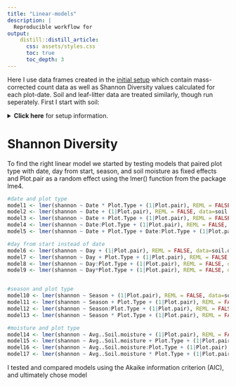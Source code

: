 ```yaml
---
title: "Linear-models"
description: |
  Reproducible workflow for 
output:
    distill::distill_article:
      css: assets/styles.css
      toc: true
      toc_depth: 3
---
```


Here I use data frames created in the [initial setup](initial.html) which contain mass-corrected count data as well as Shannon Diversity values calculated for each plot-date. Soil and leaf-litter data are treated similarly, though run seperately. First I start with soil:

<details markdown="1">
<summary><strong>Click here</strong> for setup information.</summary>

```r
soil.abundance <- read.csv("soil.abundance.csv")
soil.abundance2 <- read.csv("soil.abundance2.csv")
soil.data <- read.csv("soil.data.csv")

library(ggeffects)
library(lme4)
library(ggplot2)

xaxis <- c(" ", " ")
```
</details>

# Shannon Diversity

To find the right linear model we started by testing models that paired plot type with date, day from start, season, and soil moisture as fixed effects and Plot.pair as a random effect using the lmer() function from the package lme4. 

```r
#date and plot type
model1 <- lmer(shannon ~ Date * Plot.Type + (1|Plot.pair), REML = FALSE, data=soil.data,)
model2 <- lmer(shannon ~ Date + (1|Plot.pair), REML = FALSE, data=soil.data,)
model3 <- lmer(shannon ~ Date + Plot.Type + (1|Plot.pair), REML = FALSE, data=soil.data,)
model4 <- lmer(shannon ~ Date:Plot.Type + (1|Plot.pair), REML = FALSE, data=soil.data,)
model5 <- lmer(shannon ~ Date + Plot.Type + Date:Plot.Type + (1|Plot.pair), REML = FALSE, data=soil.data,)      #should be same as model1

#day from start instead of date
model6 <- lmer(shannon ~ Day + (1|Plot.pair), REML = FALSE, data=soil.data,)
model7 <- lmer(shannon ~ Day + Plot.Type + (1|Plot.pair), REML = FALSE, data=soil.data,)
model8 <- lmer(shannon ~ Day:Plot.Type + (1|Plot.pair), REML = FALSE, data=soil.data,)
model9 <- lmer(shannon ~ Day*Plot.Type + (1|Plot.pair), REML = FALSE, data=soil.data,)


#season and plot type
model10 <- lmer(shannon ~ Season + (1|Plot.pair), REML = FALSE, data=soil.data,)
model11 <- lmer(shannon ~ Season + Plot.Type + (1|Plot.pair), REML = FALSE, data=soil.data,)
model12 <- lmer(shannon ~ Season:Plot.Type + (1|Plot.pair), REML = FALSE, data=soil.data,)
model13 <- lmer(shannon ~ Season * Plot.Type + (1|Plot.pair), REML = FALSE, data=soil.data,)

#moisture and plot type
model14 <- lmer(shannon ~ Avg..Soil.moisture + (1|Plot.pair), REML = FALSE, data=soil.data,)
model15 <- lmer(shannon ~ Avg..Soil.moisture + Plot.Type + (1|Plot.pair), REML = FALSE, data=soil.data,)
model16 <- lmer(shannon ~ Avg..Soil.moisture:Plot.Type + (1|Plot.pair), REML = FALSE, data=soil.data,)
model17 <- lmer(shannon ~ Avg..Soil.moisture * Plot.Type + (1|Plot.pair), REML = FALSE, data=soil.data,)

```

I tested and compared models using the Akaike information criterion (AIC), and ultimately chose model